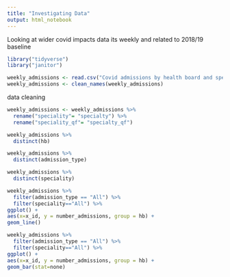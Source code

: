 ```yaml
---
title: "Investigating Data"
output: html_notebook
---
```


Looking at wider covid impacts data
its weekly and related to 2018/19 baseline

```r
library("tidyverse")
library("janitor")
```


```r
weekly_admissions <- read.csv("Covid admissions by health board and speciality.csv")
weekly_admissions <- clean_names(weekly_admissions)
```

data cleaning
```r
weekly_admissions <- weekly_admissions %>% 
  rename("speciality"= "specialty") %>% 
  rename("speciality_qf"= "specialty_qf") 
```

```r
weekly_admissions %>% 
  distinct(hb)
```

```r
weekly_admissions %>% 
  distinct(admission_type)
```

```r
weekly_admissions %>% 
  distinct(speciality)
```


```r
weekly_admissions %>% 
  filter(admission_type == "All") %>% 
  filter(speciality=="All") %>% 
ggplot() +
aes(x=x_id, y = number_admissions, group = hb) +
geom_line()
```
```r
weekly_admissions %>% 
  filter(admission_type == "All") %>% 
  filter(speciality=="All") %>% 
ggplot() +
aes(x=x_id, y = number_admissions, group = hb) +
geom_bar(stat=none)
```
